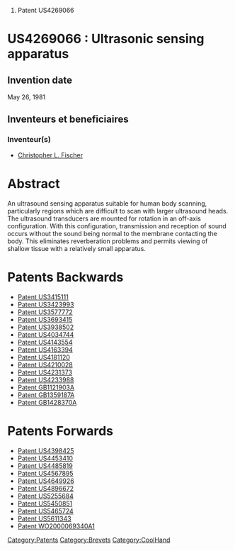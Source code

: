 # Patent US4269066





=US4269066 : Ultrasonic sensing apparatus = 



== Invention date ==

May 26, 1981

== Inventeurs et beneficiaires ==

=== Inventeur(s) === 
* [[Christopher L. Fischer]]


= Abstract =

An ultrasound sensing apparatus suitable for human body scanning, particularly regions which are difficult to scan with larger ultrasound heads. The ultrasound transducers are mounted for rotation in an off-axis configuration. With this configuration, transmission and reception of sound occurs without the sound being normal to the membrane contacting the body. This eliminates reverberation problems and permits viewing of shallow tissue with a relatively small apparatus.
= Patents Backwards =

* [[Patent US3415111]]
* [[Patent US3423993]]
* [[Patent US3577772]]
* [[Patent US3693415]]
* [[Patent US3938502]]
* [[Patent US4034744]]
* [[Patent US4143554]]
* [[Patent US4163394]]
* [[Patent US4181120]]
* [[Patent US4210028]]
* [[Patent US4231373]]
* [[Patent US4233988]]
* [[Patent GB1121903A]]
* [[Patent GB1359187A]]
* [[Patent GB1428370A]]
= Patents Forwards =

* [[Patent US4398425]]
* [[Patent US4453410]]
* [[Patent US4485819]]
* [[Patent US4567895]]
* [[Patent US4649926]]
* [[Patent US4896672]]
* [[Patent US5255684]]
* [[Patent US5450851]]
* [[Patent US5465724]]
* [[Patent US5611343]]
* [[Patent WO2000069340A1]]
[[Category:Patents]][[Category:Brevets]][[Category:CoolHand]]